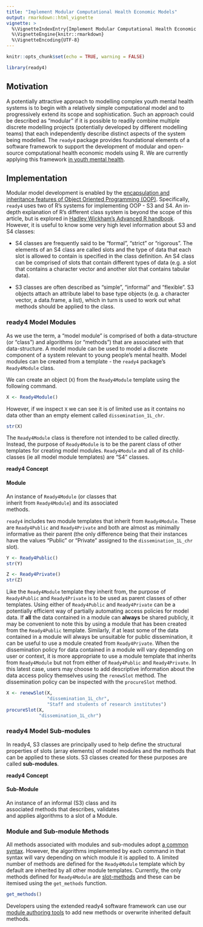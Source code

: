 ```yaml
---
title: "Implement Modular Computational Health Economic Models"
output: rmarkdown::html_vignette
vignette: >
  %\VignetteIndexEntry{Implement Modular Computational Health Economic Models}
  %\VignetteEngine{knitr::rmarkdown}
  %\VignetteEncoding{UTF-8}
---
```


```r
knitr::opts_chunk$set(echo = TRUE, warning = FALSE)
```
```r
library(ready4) 
```

## Motivation
A potentially attractive approach to modelling complex youth mental health systems is to begin with a relatively simple computational model and to progressively extend its scope and sophistication. Such an approach could be described as "modular" if it is possible to readily combine multiple discrete modelling projects (potentially developed by different modelling teams) that each independently describe distinct aspects of the system being modelled. The `ready4` package provides foundational elements of a software framework to support the development of modular and open-source computational health economic models using R. We are currently applying this framework [in youth mental health](https://www.ready4-dev.com/docs/model/).

## Implementation
Modular model development is enabled by the [encapsulation and inheritance features of Object Oriented Programming (OOP)](https://www.ready4-dev.com/docs/framework/implementation/paradigm/object-oriented/). Specifically, `ready4` uses two of R's systems for implementing OOP - S3 and S4. An in-depth explanation of R's different class system is beyond the scope of this article, but is explored in [Hadley Wickham's Advanced R handbook](https://adv-r.hadley.nz/oo.html). However, it is useful to know some very high level information about S3 and S4 classes:

 - S4 classes are frequently said to be "formal", "strict" or "rigorous". The elements of an S4 class are called slots and the type of data that each slot is allowed to contain is specified in the class definition. An S4 class can be comprised of slots that contain different types of data (e.g. a slot that contains a character vector and another slot that contains tabular data). 
 
 - S3 classes are often described as "simple", "informal" and "flexible". S3 objects attach an attribute label to base type objects (e.g. a character vector, a data.frame, a list), which in turn is used to work out what methods should be applied to the class. 
 
### ready4 Model Modules
As we use the term, a "model module" is comprised of both a data-structure (or "class") and algorithms (or "methods") that are associated with that data-structure. A model module can be used to model a discrete component of a system relevant to young people's mental health. Model modules can be created from a template - the `ready4` package's `Ready4Module` class. 

We can create an object (`X`) from the `Ready4Module` template using the following command.

```r
X <- Ready4Module()
```

However, if we inspect `X` we can see it is of limited use as it contains no data other than an empty element called `dissemination_1L_chr`.

```r
str(X)
```

The `Ready4Module` class is therefore not intended to be called directly. Instead, the  purpose of `Ready4Module` is to be the parent class of other templates for creating model modules. `Ready4Module` and all of its child-classes (ie all model module templates) are "S4" classes. 

::: {.card .border-primary .mb-3 style="max-width: 20rem;"}

::: {.card-header}
**ready4 Concept**
:::

::: {.card-body}
::: {.card-title}
#### Module
:::
An instance of `Ready4Module` (or classes that inherit from `Ready4Module`) and its associated methods.
:::
:::

`ready4` includes two module templates that inherit from `Ready4Module`. These are `Ready4Public` and `Ready4Private` and both are almost as minimally informative as their parent (the only difference being that their instances have the values "Public" or "Private" assigned to the `dissemination_1L_chr` slot). 

```r
Y <- Ready4Public()
str(Y)
```

```r
Z <- Ready4Private()
str(Z)
```

Like the `Ready4Module` template they inherit from, the purpose of `Ready4Public` and `Ready4Private` is to be used as parent classes of other templates. Using either of `Ready4Public` and `Ready4Private` can be a potentially efficient way of partially automating access policies for model data. If **all** the data contained in a module can **always** be shared publicly, it may be convenient to note this by using a module that has been created from the `Ready4Public` template. Similarly, if at least some of the data contained in a module will always be unsuitable for public dissemination, it can be useful to use a module created from `Ready4Private`. When the dissemination policy for data contained in a module will vary depending on user or context, it is more appropriate to use a module template that inherits from `Ready4Module` but not from either of `Ready4Public` and `Ready4Private`. In this latest case, users may choose to add descriptive information about the data access policy themselves using the `renewSlot` method.  The dissemination policy can be inspected with the `procureSlot` method.

```r
X <- renewSlot(X,
               "dissemination_1L_chr",
               "Staff and students of research institutes")
procureSlot(X,
            "dissemination_1L_chr")
```

### ready4 Model Sub-modules
In ready4, S3 classes are principally used to help define the structural properties of slots (array elements) of model modules and the methods that can be applied to these slots. S3 classes created for these purposes are called **sub-modules**.
 
::: {.card .border-primary .mb-3 style="max-width: 20rem;"}

::: {.card-header}
**ready4 Concept**
:::

::: {.card-body}
::: {.card-title}
#### Sub-Module
:::
An instance of an informal (S3) class and its associated methods that describes, validates and applies algorithms to a slot of a Module.
:::
:::

### Module and Sub-module Methods
All methods associated with modules and sub-modules adopt [a common syntax](https://www.ready4-dev.com/docs/framework/implementation/syntax/). However, the algorithms implemented by each command in that syntax will vary depending on which module it is applied to. A limited number of methods are defined for the `Ready4Module` template which by default are inherited by all other module templates. Currently, the only methods defined for `Ready4Module` are [slot-methods](https://www.ready4-dev.com/docs/framework/implementation/syntax/#slot-generics-and-methods) and these can be itemised using the `get_methods` function. 

```r
get_methods()
```

Developers using the extended ready4 software framework can use our [module authoring tools](https://www.ready4-dev.com/docs/framework/use/authoring-modules/) to add new methods or overwrite inherited default methods.

